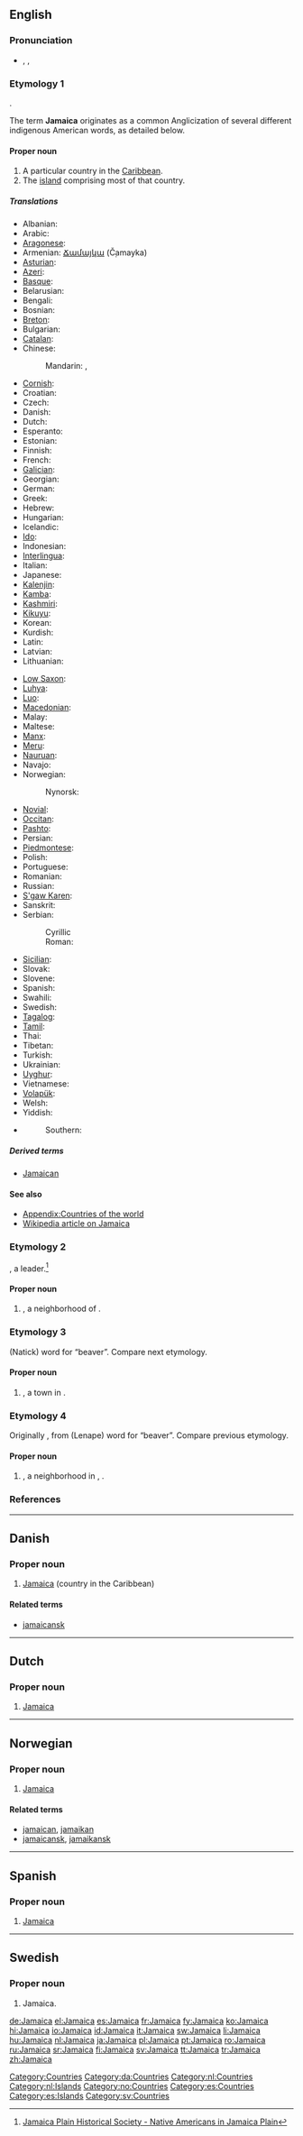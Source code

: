 {{also|jamaica}}
==English==
{{wikipedia}}

===Pronunciation===
* {{enPR|jə-mā'kə}}, {{IPA|/dʒəˈmeɪ.kə/}}, {{SAMPA|/dZ@"meI.k@/}}

===Etymology 1===
{{etyl|tnq}} {{term|Xaymaca||land of wood and water|lang=tnq}}.

The term '''Jamaica''' originates as a common Anglicization of several different indigenous American words, as detailed below.

====Proper noun====
{{en-proper noun}}

# A particular country in the [[Caribbean]].
# The [[island]] comprising most of that country.

=====Translations=====
{{trans-top|country in the Caribbean}}
* Albanian: {{t|sq|Xhamajkë|f|xs=Albanian}}
* Arabic: {{t-|ar|جامايكا|f|tr=Jaméyka}}
* [[Aragonese]]: {{t|an|Chamaica|xs=Aragonese}}
* Armenian: [[Ճամայկա]] (Č̣amayka)
* [[Asturian]]: {{t-|ast|Xamaica|xs=Asturian}}
* [[Azeri]]: {{t|az|Yamayka|xs=Azeri}}
* [[Basque]]: {{t-|eu|Jamaika|xs=Basque}}
* Belarusian: {{t-|be|Ямайка|xs=Belarusian}}
* Bengali: {{t-|bn|জামাইকা|sc=Beng|xs=Bengali}}
* Bosnian: {{t-|bs|Jamajka|f}}
* [[Breton]]: {{t-|br|Jamaika|xs=Breton}}
* Bulgarian: {{t-|bg|Ямайка}}
* [[Catalan]]: {{t-|ca|Jamaica}}
* Chinese:
*: Mandarin: {{t|cmn|牙買加|sc=Hani}}, {{t|cmn|牙买加|tr=Yámǎijiā|sc=Hani}}
* [[Cornish]]: {{t|kw|Jamayka|xs=Cornish}}
* Croatian: {{t+|hr|Jamajka}}
* Czech: {{t-|cs|Jamajka|f}}
* Danish: {{t-|da|Jamaica}}
* Dutch: {{t+|nl|Jamaica}}
* Esperanto: {{t-|eo|Jamajko|xs=Esperanto}}
* Estonian: {{t-|et|Jamaica}}
* Finnish: {{t+|fi|Jamaika}}
* French: {{t+|fr|Jamaïque|f}}
* [[Galician]]: {{t+|gl|Xamaica|f|xs=Galician}}
* Georgian: {{t|ka|იამაიკა|tr=iamaika|sc=Geor|xs=Georgian}}
* German: {{t+|de|Jamaika|n}}
* Greek: {{t+|el|Τζαμάικα|f|tr=Tzamáika}}
* Hebrew: {{t-|he|ג'מייקה}}
* Hungarian: {{t+|hu|Jamaica}}
* Icelandic: {{t+|is|Jamaíka}}
* [[Ido]]: {{t+|io|Jamaika|xs=Ido}}
* Indonesian: {{t-|id|Jamaika|xs=Indonesian}}
* [[Interlingua]]: {{t-|ia|Jamaica|xs=Interlingua}}
* Italian: {{t-|it|Giamaica|f}}
* Japanese: {{t-|ja|ジャマイカ|tr=Jamaika}}
* [[Kalenjin]]: {{tø|kln|Jamaika}}
* [[Kamba]]: {{tø|kam|Jamaika}}
* [[Kashmiri]]: {{t|ks|जमैका|sc=Deva|xs=Kashmiri}}
* [[Kikuyu]]: {{tø|ki|Jamaika}}
* Korean: {{t+|ko|자메이카|sc=Hang}}
* Kurdish: {{t|ku|Jamaîka}}
* Latin: {{t|la|Iamaica}}
* Latvian: {{t-|lv|Jamaika|xs=Latvian}}
* Lithuanian: {{t+|lt|Jamaika|xs=Lithuanian}}
{{trans-mid}}
* [[Low Saxon]]: {{t-|nds|Jamaika|xs=Low Saxon}}
* [[Luhya]]: {{tø|luy|Jamaika}}
* [[Luo]]: {{tø|luo|Jamaika}}
* [[Macedonian]]: {{t-|mk|Јамајка|tr=Jamájka}}
* Malay: {{t-|ms|Jamaika|xs=Malay}}
* Maltese: {{t-|mt|Ġammajka|xs=Maltese}}
* [[Manx]]: {{t-|gv|Jamaicey|f|alt=Yn Yamaicey|xs=Manx}}
* [[Meru]]: {{tø|mer|Jamaika}}
* [[Nauruan]]: {{t-|na|Jamaica|xs=Nauruan}}
* Navajo: {{tø|nv|Jaméíkʼa}}
* Norwegian: {{t-|no|Jamaica}}
*: Nynorsk: {{t-|nn|Jamaica|xs=Norwegian Nynorsk}}
* [[Novial]]: {{tø|nov|Jamaika|xs=Novial}}
* [[Occitan]]: {{t-|oc|Jamaica|xs=Occitan}}
* [[Pashto]]: {{t|ps|جمايکا|sc=Arab|xs=Pashto}}
* Persian: {{t|fa|جامائیکا|xs=Persian}}
* [[Piedmontese]]: {{tø|pms|Giamàica|xs=Piemontese}}
* Polish: {{t+|pl|Jamajka|f}}
* Portuguese: {{t+|pt|Jamaica}}
* Romanian: {{t+|ro|Jamaica|f}}
* Russian: {{t+|ru|Ямайка|f|tr=Jamájka}}
* [[S'gaw Karen]]: {{tø|ksw|Jamaika}}
* Sanskrit: {{t|sa|जमैका|xs=Sanskrit}}
* Serbian:
*: Cyrillic {{t-|sr|Јамајка|f|sc=Cyrl}}
*: Roman: {{t-|sr|Jamajka|f}}
* [[Sicilian]]: {{t-|scn|Giamaica|xs=Sicilian}}
* Slovak: {{t-|sk|Jamajka}}
* Slovene: {{t+|sl|Jamajka}}
* Spanish: {{t+|es|Jamaica|f}}
* Swahili: {{t+|sw|Jamaika|xs=Swahili}}
* Swedish: {{t+|sv|Jamaica}}
* [[Tagalog]]: {{t-|tl|Jamaica|xs=Tagalog}}
* [[Tamil]]: {{t|ta|யமேக்கா|xs=Tamil}}
* Thai: {{t|th|ประเทศจาเมกา}}
* Tibetan: {{tø|bo|ཡ་མས་ཁ|xs=Tibetan}}
* Turkish: {{t+|tr|Jamaika}}
* Ukrainian: {{t+|uk|Ямайка|xs=Ukrainian}}
* [[Uyghur]]: {{t|ug|يامايكا|sc=ug-Arab|xs=Uyghur}}
* Vietnamese: {{t-|vi|Jamaica|xs=Vietnamese}}
* [[Volapük]]: {{t|vo|Camekeän|xs=Volapük}}
* Welsh: {{t-|cy|Jamaica|xs=Welsh}}
* Yiddish: {{t|yi|דזשאַמײקע|tr=dzshameyke|sc=yi-Hebr|xs=Yiddish}}
* {{trreq|Zazaki}}
*: Southern: {{tø|diq|Cameika}}
{{trans-bottom}}

=====Derived terms=====
* [[Jamaican]]

====See also====
* [[Appendix:Countries of the world]]
* [[w:Jamaica|Wikipedia article on Jamaica]]

===Etymology 2===
{{etyl|wam}} {{term|Kuchamakin}}, a {{w|Massachusett}} leader.<ref>[http://www.jphs.org/colonial/native-americans-in-jamaica-plain.html Jamaica Plain Historical Society - Native Americans in Jamaica Plain]</ref>

====Proper noun====
{{en-proper noun}}

# {{w|Jamaica Plain, Boston}}, a neighborhood of {{w|Boston, Massachusetts}}.

===Etymology 3===
{{etyl|wam}} (Natick) word for “beaver”. Compare next etymology.

====Proper noun====
{{en-proper noun}}

# {{w|Jamaica, Vermont}}, a town in {{w|Vermont}}.

===Etymology 4===
Originally {{term|Jameco}}, from {{etyl|del}} (Lenape) word for “beaver”. Compare previous etymology.

====Proper noun====
{{en-proper noun}}

# {{w|Jamaica, Queens}}, a neighborhood in {{w|Queens}}, {{w|New York City}}.

===References===
<references/>

[[Category:Countries]]

----

==Danish==
{{wikipedia|lang=da}}

===Proper noun===
{{infl|da|proper noun}}

# [[Jamaica]] (country in the Caribbean)

====Related terms====
* [[jamaicansk]]

[[Category:da:Countries]]

----

==Dutch==
{{wikipedia|lang=nl}}

===Proper noun===
{{nl-proper noun}}

# [[#English|Jamaica]]

[[Category:nl:Countries]]
[[Category:nl:Islands]]

----

==Norwegian==

===Proper noun===
{{infl|no|proper noun}}

# [[#English|Jamaica]]

====Related terms====
* [[jamaican]], [[jamaikan]]
* [[jamaicansk]], [[jamaikansk]]

[[Category:no:Countries]]

----

==Spanish==
{{wikipedia|lang=es}}

===Proper noun===
{{es-proper noun}}

# [[#English|Jamaica]]

[[Category:es:Countries]]
[[Category:es:Islands]]

----

==Swedish==

===Proper noun===
{{infl|sv|proper noun}}

# Jamaica.

[[Category:sv:Countries]]

[[de:Jamaica]]
[[el:Jamaica]]
[[es:Jamaica]]
[[fr:Jamaica]]
[[fy:Jamaica]]
[[ko:Jamaica]]
[[hi:Jamaica]]
[[io:Jamaica]]
[[id:Jamaica]]
[[it:Jamaica]]
[[sw:Jamaica]]
[[li:Jamaica]]
[[hu:Jamaica]]
[[nl:Jamaica]]
[[ja:Jamaica]]
[[pl:Jamaica]]
[[pt:Jamaica]]
[[ro:Jamaica]]
[[ru:Jamaica]]
[[sr:Jamaica]]
[[fi:Jamaica]]
[[sv:Jamaica]]
[[tt:Jamaica]]
[[tr:Jamaica]]
[[zh:Jamaica]]